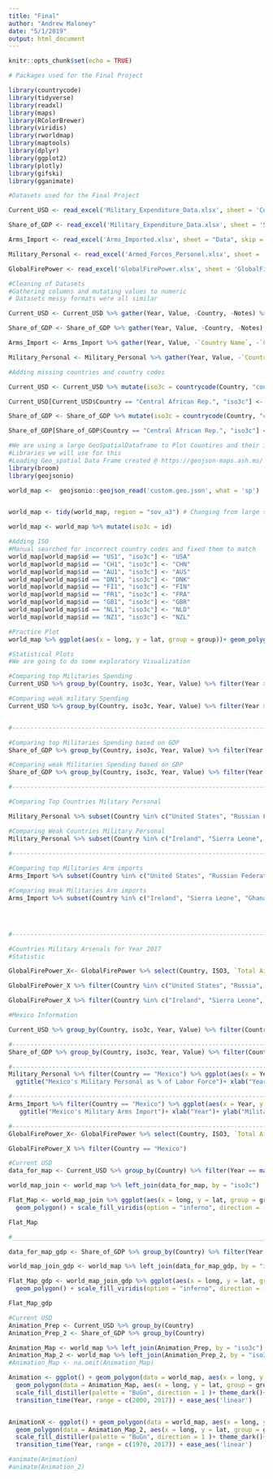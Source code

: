 ```yaml
---
title: "Final"
author: "Andrew Maloney"
date: "5/1/2019"
output: html_document
---
```


```r
knitr::opts_chunk$set(echo = TRUE)
```

```r
# Packages used for the Final Project

library(countrycode)
library(tidyverse)
library(readxl)
library(maps)
library(RColorBrewer)
library(viridis)
library(rworldmap)
library(maptools)
library(dplyr)
library(ggplot2)
library(plotly) 
library(gifski)
library(gganimate)

```


```r
#Datasets used for the Final Project

Current_USD <- read_excel('Military_Expenditure_Data.xlsx', sheet = 'Current USD') #Sipri Dataset

Share_of_GDP <- read_excel('Military_Expenditure_Data.xlsx', sheet = 'Share of GDP', skip = 5) #Sipri Dataset

Arms_Import <- read_excel('Arms_Imported.xlsx', sheet = "Data", skip = 3) #WorldBank Dataset obtained from Sipri

Military_Personal <- read_excel('Armed_Forces_Personel.xlsx', sheet = 'Data', skip = 3) #WorldBank Dataset obtained from Sipri

GlobalFirePower <- read_excel('GlobalFirePower.xlsx', sheet = 'GlobalFirePower')

```

```r
#Cleaning of Datasets 
#Gathering columns and mutating values to numeric
# Datasets messy formats were all similar

Current_USD <- Current_USD %>% gather(Year, Value, -Country, -Notes) %>% mutate(Value = as.numeric(Value), Year = as.numeric(Year)) %>% filter(!is.na(Value))

Share_of_GDP <- Share_of_GDP %>% gather(Year, Value, -Country, -Notes) %>% mutate(Value = as.numeric(Value), Year = as.numeric(Year)) %>% filter(!is.na(Value))

Arms_Import <- Arms_Import %>% gather(Year, Value, -`Country Name`, -`Country Code`) %>% mutate(Value = as.numeric(Value), Year = as.numeric(Year)) %>% rename(Country = `Country Name`, iso3c = `Country Code`) %>% filter(!is.na(Value))

Military_Personal <- Military_Personal %>% gather(Year, Value, -`Country Name`, -`Country Code`) %>% mutate(Value = as.numeric(Value), Year = as.numeric(Year)) %>% rename(Country = `Country Name`, iso3c = `Country Code`) %>% filter(!is.na(Value)) 

```

```r
#Adding missing countries and country codes 

Current_USD <- Current_USD %>% mutate(iso3c = countrycode(Country, "country.name", destination = "iso3c")) %>% mutate(iso3c = ifelse(Country == "Kosovo", "KOS", iso3c))

Current_USD[Current_USD$Country == "Central African Rep.", "iso3c"] <- "CAF"

Share_of_GDP <- Share_of_GDP %>% mutate(iso3c = countrycode(Country, "country.name", destination = "iso3c")) %>% mutate(iso3c = ifelse(Country == "Kosovo", "KOS", iso3c))

Share_of_GDP[Share_of_GDP$Country == "Central African Rep.", "iso3c"] <- "CAF" # Adding

```

```r
#We are using a large GeoSpatialDataframe to Plot Countires and their information
#Libraries we will use for this
#Loading Geo_spatial Data Frame created @ https://geojson-maps.ash.ms/
library(broom)
library(geojsonio)

world_map <-  geojsonio::geojson_read('custom.geo.json', what = 'sp')


world_map <- tidy(world_map, region = "sov_a3") # Changing from large spatial dataframe to regular data frame.

world_map <- world_map %>% mutate(iso3c = id)

#Adding ISO
#Manual searched for incorrect country codes and fixed them to match
world_map[world_map$id == "US1", "iso3c"] <- "USA"
world_map[world_map$id == "CH1", "iso3c"] <- "CHN"
world_map[world_map$id == "AU1", "iso3c"] <- "AUS"
world_map[world_map$id == "DN1", "iso3c"] <- "DNK"
world_map[world_map$id == "FI1", "iso3c"] <- "FIN"
world_map[world_map$id == "FR1", "iso3c"] <- "FRA"
world_map[world_map$id == "GB1", "iso3c"] <- "GBR"
world_map[world_map$id == "NL1", "iso3c"] <- "NLD"
world_map[world_map$id == "NZ1", "iso3c"] <- "NZL"

#Practice Plot
world_map %>% ggplot(aes(x = long, y = lat, group = group))+ geom_polygon()

```

```r
#Statistical Plots 
#We are going to do some exploratory Visualization 

#Comparing top Militaries Spending
Current_USD %>% group_by(Country, iso3c, Year, Value) %>% filter(Year >= 1992) %>% filter(Country %in% c("USA", "Russian Federation", "China, P.R.", "India", "France")) %>% ggplot(aes(x = Year, y = Value))+ geom_line(aes(color = Country)) + ggtitle("Military Expenditure Country USD")+ xlab("Years")+ ylab("Current Prices")+scale_x_continuous(breaks = c(1992:2017))+ scale_y_continuous(breaks = c(0e+00, 2e+05, 4e+05, 6e+05), labels = c("Hundreds of Millions", "200 Billionish", "400 Billion", "600 Billion"))+ theme(axis.text.x = element_text(angle = 80, vjust = 1, hjust = 1))

#Comparing weak military Spending
Current_USD %>% group_by(Country, iso3c, Year, Value) %>% filter(Year >= 1992) %>% filter(Country %in% c("Ireland", "Sierra Leone", "Ghana", "Latvia", "Estonia")) %>% ggplot(aes(x = Year, y = log2(Value)))+ geom_line(aes(color = Country)) + ggtitle("Military Expenditure Country USD")+ xlab("Year")+ ylab("Current Prices")+scale_x_continuous(breaks = c(1992:2017))+ theme(axis.text.x = element_text(angle = 80, vjust = 1, hjust = 1))


#------------------------------------------------------------------------#

#Comparing top Militaries Spending based on GDP
Share_of_GDP %>% group_by(Country, iso3c, Year, Value) %>% filter(Year >= 1992) %>% filter(Country %in% c("USA", "Russian Federation", "China, P.R.", "India", "France")) %>% ggplot(aes(x = Year, y = Value))+ geom_line(aes(color = Country))+ ggtitle("Military Expenditure as % of GDP")+ xlab("Year")+ ylab("Military Personal as % of Labor Force")+ scale_y_continuous(labels = scales::percent)+scale_x_continuous(breaks = c(1992:2017))+ theme(axis.text.x = element_text(angle = 80, vjust = 1, hjust = 1))

#Comparing weak Militaries Spending based on GDP
Share_of_GDP %>% group_by(Country, iso3c, Year, Value) %>% filter(Year >= 1992) %>% filter(Country %in% c("Ireland", "Sierra Leone", "Ghana", "Latvia", "Estonia")) %>% ggplot(aes(x = Year, y = Value))+ geom_line(aes(color = Country))+ ggtitle("Military Expenditure as % of GDP")+ xlab("Year")+ ylab("Military Personal as % of Labor Force")+ scale_y_continuous(labels = scales::percent)+scale_x_continuous(breaks = c(1992:2017))+ theme(axis.text.x = element_text(angle = 80, vjust = 1, hjust = 1))

#------------------------------------------------------------------------#

#Comparing Top Countries Military Personal

Military_Personal %>% subset(Country %in% c("United States", "Russian Federation", "China", "India", "France")) %>% filter(Year >= 1992) %>% ggplot(aes(x = Year, y = Value))+ geom_line(aes(color = Country))+scale_x_continuous(breaks = c(1992:2016))+ theme(axis.text.x = element_text(angle = 80, vjust = 1, hjust = 1))+ggtitle("Military Personal % of Labor Force")+ xlab("Years")+ ylab("Military Personal")

#Comparing Weak Countries Military Personal
Military_Personal %>% subset(Country %in% c("Ireland", "Sierra Leone", "Ghana", "Latvia", "Estonia")) %>% filter(Year >= 1992) %>% ggplot(aes(x = Year, y = Value))+ geom_line(aes(color = Country))+scale_x_continuous(breaks = c(1992:2016))+ theme(axis.text.x = element_text(angle = 80, vjust = 1, hjust = 1))+ggtitle("Military Expenditure as % Labor Force")+ xlab("Years")+ ylab("Military Personal")  
    
#------------------------------------------------------------------------#

#Comparing top Militaries Arm imports
Arms_Import %>% subset(Country %in% c("United States", "Russian Federation", "China", "India", "France")) %>% filter(Year >= 1992) %>% ggplot(aes(x = Year, y = Value))+ geom_line(aes(color = Country))+ ggtitle("Military Arms Import")+ xlab("Year")+ ylab("Military Arms")+scale_x_continuous(breaks = c(1992:2016))+ scale_y_continuous(breaks = c(2.000e+06, 1.029e+09, 2.500e+09, 5.322e+09), labels = c("2 Million", "1 Billion", "2&(1/2) Billion", "5 Billion"))+ theme(axis.text.x = element_text(angle = 80, vjust = 1, hjust = 1)) #Number of Arm imports for each powerful Country

#Comparing Weak Militaries Arm imports
Arms_Import %>% subset(Country %in% c("Ireland", "Sierra Leone", "Ghana", "Latvia", "Estonia")) %>% filter(Year >= 1992) %>% ggplot(aes(x = Year, y = Value))+ geom_line(aes(color = Country))+ ggtitle("Military Arms Import")+ xlab("Year")+ ylab("Military Arms")+scale_x_continuous(breaks = c(1992:2016))+ scale_y_continuous(breaks = c(2.000e+06, 15.000e+06, 38.000e+06, 76.000e+06), labels = c("2 Million", "15 Million", "38 Million", "76 Million"))+ theme(axis.text.x = element_text(angle = 80, vjust = 1, hjust = 1)) #Number of Arm imports for each powerful Country




#------------------------------------------------------------------------#

#Countries Military Arsenals for Year 2017
#Statistic

GlobalFirePower_X<- GlobalFirePower %>% select(Country, ISO3, `Total Aircraft Strength`, `Total Helicopter Strength`, `Combat Tanks`, 19, 20, 23)

GlobalFirePower_X %>% filter(Country %in% c("United States", "Russia", "China", "India", "France")) %>% summary()

GlobalFirePower_X %>% filter(Country %in% c("Ireland", "Sierra Leone", "Ghana", "Latvia", "Estonia")) %>% summary()

```


```r
#Mexico Information

Current_USD %>% group_by(Country, iso3c, Year, Value) %>% filter(Country == "Mexico") %>% ggplot(aes(x = Year, y = Value/1000))+ geom_point()+ geom_line()+ ggtitle("Mexico's Military Expenditure")+ xlab("Year")+ ylab("Current Prices")

#-----------------------------------------------------------------------------------------------------#
Share_of_GDP %>% group_by(Country, iso3c, Year, Value) %>% filter(Country == "Mexico") %>% ggplot(aes(x = Year, y = Value))+ geom_point()+ geom_line()+ ggtitle("Mexico's Military Expenditure as % of GDP")+ xlab("Year")+ ylab("Percent of GDP")

#-----------------------------------------------------------------------------------------------------#
Military_Personal %>% filter(Country == "Mexico") %>% ggplot(aes(x = Year, y = Value))+ geom_line()+
  ggtitle("Mexico's Military Personal as % of Labor Force")+ xlab("Year")+ ylab("Military Personal")# Really good graph show mexicos military increase as a percent of labor force

#-----------------------------------------------------------------------------------------------------#
Arms_Import %>% filter(Country == "Mexico") %>% ggplot(aes(x = Year, y = Value))+ geom_line()+
   ggtitle("Mexico's Military Arms Import")+ xlab("Year")+ ylab("Military Arms")

#-----------------------------------------------------------------------------------------------------#
GlobalFirePower_X<- GlobalFirePower %>% select(Country, ISO3, `Total Aircraft Strength`, `Total Helicopter Strength`, `Combat Tanks`, 19, 20, 23)

GlobalFirePower_X %>% filter(Country == "Mexico")


```



```r
#Current USD
data_for_map <- Current_USD %>% group_by(Country) %>% filter(Year == max(Year))

world_map_join <- world_map %>% left_join(data_for_map, by = "iso3c")

Flat_Map <- world_map_join %>% ggplot(aes(x = long, y = lat, group = group, fill = log(Value)))+
  geom_polygon() + scale_fill_viridis(option = "inferno", direction = -1)

Flat_Map

#______________________________________________________________________________#

data_for_map_gdp <- Share_of_GDP %>% group_by(Country) %>% filter(Year == max(Year))

world_map_join_gdp <- world_map %>% left_join(data_for_map_gdp, by = "iso3c")

Flat_Map_gdp <- world_map_join_gdp %>% ggplot(aes(x = long, y = lat, group = group, fill = Value))+
  geom_polygon() + scale_fill_viridis(option = "inferno", direction = -1)

Flat_Map_gdp

```

```r
#Current USD
Animation_Prep <- Current_USD %>% group_by(Country)
Animation_Prep_2 <- Share_of_GDP %>% group_by(Country)

Animation_Map <- world_map %>% left_join(Animation_Prep, by = "iso3c")
Animation_Map_2 <- world_map %>% left_join(Animation_Prep_2, by = "iso3c")
#Animation_Map <- na.omit(Animation_Map)

Animation <- ggplot() + geom_polygon(data = world_map, aes(x = long, y = lat, group = group))+
  geom_polygon(data = Animation_Map, aes(x = long, y = lat, group = group, fill = log(Value)))+ 
  scale_fill_distiller(palette = "BuGn", direction = 1 )+ theme_dark()+
  transition_time(Year, range = c(2000, 2017)) + ease_aes('linear') 


AnimationX <- ggplot() + geom_polygon(data = world_map, aes(x = long, y = lat, group = group))+
  geom_polygon(data = Animation_Map_2, aes(x = long, y = lat, group = group, fill = log(Value)))+ 
  scale_fill_distiller(palette = "BuGn", direction = 1 )+ theme_dark()+
  transition_time(Year, range = c(1970, 2017)) + ease_aes('linear')


```

```r

#animate(Animation) 
#animate(Animation_2)


```



